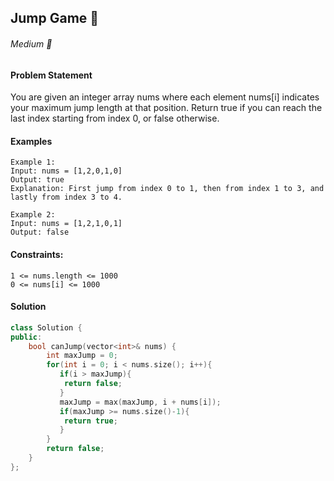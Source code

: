 ## Jump Game 🎯

###### Medium 🤨


#### Problem Statement

You are given an integer array nums where each element nums[i] indicates your maximum jump length at that position.
Return true if you can reach the last index starting from index 0, or false otherwise.

#### Examples
```
Example 1:
Input: nums = [1,2,0,1,0]
Output: true
Explanation: First jump from index 0 to 1, then from index 1 to 3, and lastly from index 3 to 4.

Example 2:
Input: nums = [1,2,1,0,1]
Output: false
```
#### Constraints:
```
1 <= nums.length <= 1000
0 <= nums[i] <= 1000
```

#### Solution
```cpp
class Solution {
public:
    bool canJump(vector<int>& nums) {
        int maxJump = 0;
        for(int i = 0; i < nums.size(); i++){
           if(i > maxJump){
            return false;
           }
           maxJump = max(maxJump, i + nums[i]);
           if(maxJump >= nums.size()-1){
            return true;
           }
        }
        return false;
    }
};
```